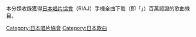 本分類收錄獲得[[日本唱片協會|日本唱片協會]]（RIAJ）手機全曲下載（即「{{lang|ja|着うたフル}}」）百萬認證的歌曲條目。

[[Category:日本唱片協會|Category:日本唱片協會]]
[[Category:日本歌曲|Category:日本歌曲]]